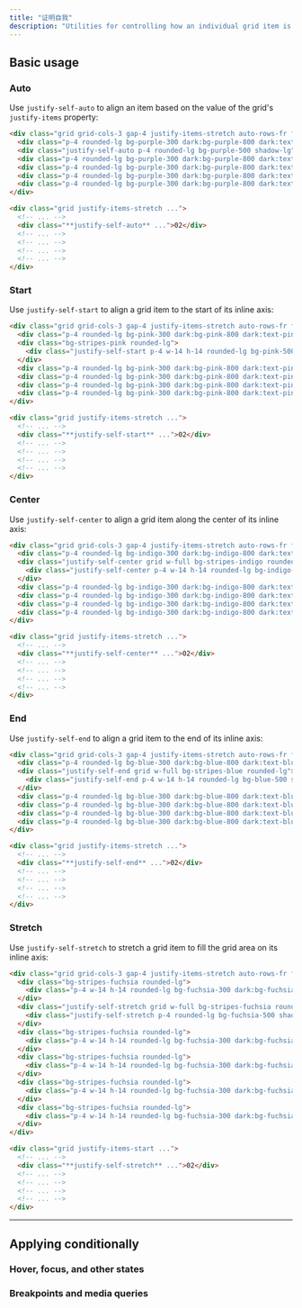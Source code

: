 ```yaml
---
title: "证明自我"
description: "Utilities for controlling how an individual grid item is aligned along its inline axis."
---
```




## Basic usage

### Auto

Use `justify-self-auto` to align an item based on the value of the grid's `justify-items` property:

```html {{ example: true }}
<div class="grid grid-cols-3 gap-4 justify-items-stretch auto-rows-fr font-mono text-white text-sm font-bold leading-6 text-center">
  <div class="p-4 rounded-lg bg-purple-300 dark:bg-purple-800 dark:text-purple-400">01</div>
  <div class="justify-self-auto p-4 rounded-lg bg-purple-500 shadow-lg">02</div>
  <div class="p-4 rounded-lg bg-purple-300 dark:bg-purple-800 dark:text-purple-400">03</div>
  <div class="p-4 rounded-lg bg-purple-300 dark:bg-purple-800 dark:text-purple-400">04</div>
  <div class="p-4 rounded-lg bg-purple-300 dark:bg-purple-800 dark:text-purple-400">05</div>
  <div class="p-4 rounded-lg bg-purple-300 dark:bg-purple-800 dark:text-purple-400">06</div>
</div>
```

```html
<div class="grid justify-items-stretch ...">
  <!-- ... -->
  <div class="**justify-self-auto** ...">02</div>
  <!-- ... -->
  <!-- ... -->
  <!-- ... -->
  <!-- ... -->
</div>
```

### Start

Use `justify-self-start` to align a grid item to the start of its inline axis:

```html {{ example: true }}
<div class="grid grid-cols-3 gap-4 justify-items-stretch auto-rows-fr font-mono text-white text-sm font-bold leading-6 text-center">
  <div class="p-4 rounded-lg bg-pink-300 dark:bg-pink-800 dark:text-pink-400">01</div>
  <div class="bg-stripes-pink rounded-lg">
    <div class="justify-self-start p-4 w-14 h-14 rounded-lg bg-pink-500 shadow-lg">02</div>
  </div>
  <div class="p-4 rounded-lg bg-pink-300 dark:bg-pink-800 dark:text-pink-400">03</div>
  <div class="p-4 rounded-lg bg-pink-300 dark:bg-pink-800 dark:text-pink-400">04</div>
  <div class="p-4 rounded-lg bg-pink-300 dark:bg-pink-800 dark:text-pink-400">05</div>
  <div class="p-4 rounded-lg bg-pink-300 dark:bg-pink-800 dark:text-pink-400">06</div>
</div>
```

```html
<div class="grid justify-items-stretch ...">
  <!-- ... -->
  <div class="**justify-self-start** ...">02</div>
  <!-- ... -->
  <!-- ... -->
  <!-- ... -->
  <!-- ... -->
</div>
```

### Center

Use `justify-self-center` to align a grid item along the center of its inline axis:

```html {{ example: true }}
<div class="grid grid-cols-3 gap-4 justify-items-stretch auto-rows-fr font-mono text-white text-sm font-bold leading-6 text-center">
  <div class="p-4 rounded-lg bg-indigo-300 dark:bg-indigo-800 dark:text-indigo-400">01</div>
  <div class="justify-self-center grid w-full bg-stripes-indigo rounded-lg">
    <div class="justify-self-center p-4 w-14 h-14 rounded-lg bg-indigo-500 shadow-lg">02</div>
  </div>
  <div class="p-4 rounded-lg bg-indigo-300 dark:bg-indigo-800 dark:text-indigo-400">03</div>
  <div class="p-4 rounded-lg bg-indigo-300 dark:bg-indigo-800 dark:text-indigo-400">04</div>
  <div class="p-4 rounded-lg bg-indigo-300 dark:bg-indigo-800 dark:text-indigo-400">05</div>
  <div class="p-4 rounded-lg bg-indigo-300 dark:bg-indigo-800 dark:text-indigo-400">06</div>
</div>
```

```html
<div class="grid justify-items-stretch ...">
  <!-- ... -->
  <div class="**justify-self-center** ...">02</div>
  <!-- ... -->
  <!-- ... -->
  <!-- ... -->
  <!-- ... -->
</div>
```

### End

Use `justify-self-end` to align a grid item to the end of its inline axis:

```html {{ example: true }}
<div class="grid grid-cols-3 gap-4 justify-items-stretch auto-rows-fr font-mono text-white text-sm font-bold leading-6 text-center">
  <div class="p-4 rounded-lg bg-blue-300 dark:bg-blue-800 dark:text-blue-500">01</div>
  <div class="justify-self-end grid w-full bg-stripes-blue rounded-lg">
    <div class="justify-self-end p-4 w-14 h-14 rounded-lg bg-blue-500 shadow-lg">02</div>
  </div>
  <div class="p-4 rounded-lg bg-blue-300 dark:bg-blue-800 dark:text-blue-500">03</div>
  <div class="p-4 rounded-lg bg-blue-300 dark:bg-blue-800 dark:text-blue-500">04</div>
  <div class="p-4 rounded-lg bg-blue-300 dark:bg-blue-800 dark:text-blue-500">05</div>
  <div class="p-4 rounded-lg bg-blue-300 dark:bg-blue-800 dark:text-blue-500">06</div>
</div>
```

```html
<div class="grid justify-items-stretch ...">
  <!-- ... -->
  <div class="**justify-self-end** ...">02</div>
  <!-- ... -->
  <!-- ... -->
  <!-- ... -->
  <!-- ... -->
</div>
```

### Stretch

Use `justify-self-stretch` to stretch a grid item to fill the grid area on its inline axis:

```html {{ example: true }}
<div class="grid grid-cols-3 gap-4 justify-items-stretch auto-rows-fr font-mono text-white text-sm font-bold leading-6 text-center">
  <div class="bg-stripes-fuchsia rounded-lg">
    <div class="p-4 w-14 h-14 rounded-lg bg-fuchsia-300 dark:bg-fuchsia-800 dark:text-fuchsia-400">01</div>
  </div>
  <div class="justify-self-stretch grid w-full bg-stripes-fuchsia rounded-lg">
    <div class="justify-self-stretch p-4 rounded-lg bg-fuchsia-500 shadow-lg">02</div>
  </div>
  <div class="bg-stripes-fuchsia rounded-lg">
    <div class="p-4 w-14 h-14 rounded-lg bg-fuchsia-300 dark:bg-fuchsia-800 dark:text-fuchsia-400">03</div>
  </div>
  <div class="bg-stripes-fuchsia rounded-lg">
    <div class="p-4 w-14 h-14 rounded-lg bg-fuchsia-300 dark:bg-fuchsia-800 dark:text-fuchsia-400">04</div>
  </div>
  <div class="bg-stripes-fuchsia rounded-lg">
    <div class="p-4 w-14 h-14 rounded-lg bg-fuchsia-300 dark:bg-fuchsia-800 dark:text-fuchsia-400">05</div>
  </div>
  <div class="bg-stripes-fuchsia rounded-lg">
    <div class="p-4 w-14 h-14 rounded-lg bg-fuchsia-300 dark:bg-fuchsia-800 dark:text-fuchsia-400">06</div>
  </div>
</div>
```

```html
<div class="grid justify-items-start ...">
  <!-- ... -->
  <div class="**justify-self-stretch** ...">02</div>
  <!-- ... -->
  <!-- ... -->
  <!-- ... -->
  <!-- ... -->
</div>
```

---

## <Heading ignore>Applying conditionally</Heading>

### <Heading ignore>Hover, focus, and other states</Heading>

<HoverFocusAndOtherStates defaultClass="justify-self-start" featuredClass="justify-self-end" />

### <Heading ignore>Breakpoints and media queries</Heading>

<BreakpointsAndMediaQueries defaultClass="justify-self-start" featuredClass="justify-self-end" />

